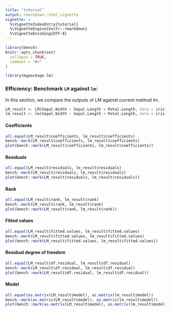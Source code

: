 ```yaml
---
title: "tutorial"
output: rmarkdown::html_vignette
vignette: >
  %\VignetteIndexEntry{tutorial}
  %\VignetteEngine{knitr::rmarkdown}
  %\VignetteEncoding{UTF-8}
---
```


```r
library(bench)
knitr::opts_chunk$set(
  collapse = TRUE,
  comment = "#>"
)
```

```r
library(mypackage.lm)
```

### Efficiency: Benchmark `LM` against `lm`:

In this section, we compare the outputs of LM against current method lm. 

```r
LM_result <- LM(Sepal.Width ~ Sepal.Length + Petal.Length, data = iris)
lm_result <- lm(Sepal.Width ~ Sepal.Length + Petal.Length, data = iris)
```

#### Coefficients
```r
all.equal(LM_result$coefficients, lm_result$coefficients) 
bench::mark(LM_result$coefficients, lm_result$coefficients)
plot(bench::mark(LM_result$coefficients, lm_result$coefficients))
```

#### Residuals
```r
all.equal(LM_result$residuals, lm_result$residuals) 
bench::mark(LM_result$residuals, lm_result$residuals)
plot(bench::mark(LM_result$residuals, lm_result$residuals))
```


#### Rank 
```r
all.equal(LM_result$rank, lm_result$rank) 
bench::mark(LM_result$rank, lm_result$rank)
plot(bench::mark(LM_result$rank, lm_result$rank))
```

#### Fitted values
```r
all.equal(LM_result$fitted.values, lm_result$fitted.values) 
bench::mark(LM_result$fitted.values, lm_result$fitted.values)
plot(bench::mark(LM_result$fitted.values, lm_result$fitted.values))
```

#### Residual degree of freedom 
```r
all.equal(LM_result$df.residual, lm_result$df.residual) 
bench::mark(LM_result$df.residual, lm_result$df.residual)
plot(bench::mark(LM_result$df.residual, lm_result$df.residual))
```
#### Model
```r
all.equal(as.matrix(LM_result$model), as.matrix(lm_result$model))
bench::mark(as.matrix(LM_result$model), as.matrix(lm_result$model))
plot(bench::mark(as.matrix(LM_result$model), as.matrix(lm_result$model)))
```




